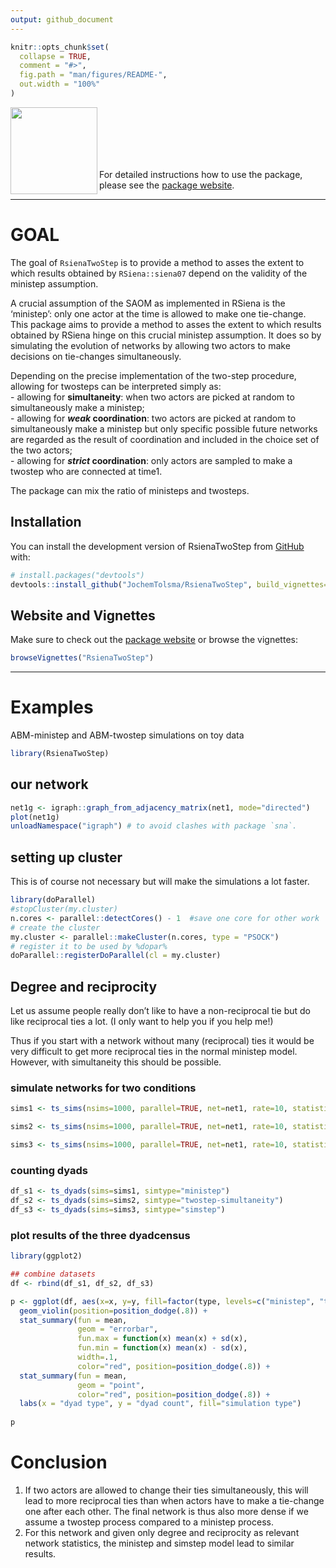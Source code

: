 ```yaml
---
output: github_document
---
```


<!-- README.md is generated from README.Rmd. Please edit that file -->

```r
knitr::opts_chunk$set(
  collapse = TRUE,
  comment = "#>",
  fig.path = "man/figures/README-",
  out.width = "100%"
)
```

 <a href="https://jochemtolsma.github.io/RsienaTwoStep/"><img src="man/figures/logo.png" align="left" height="139" /></a>

<br> 
<br>
<br>
<br>
<br>


For detailed instructions how to use the package, please see the [package website](https://jochemtolsma.github.io/RsienaTwoStep/).

---  

# GOAL
 
The goal of `RsienaTwoStep` is to provide a method to asses the extent to which results obtained by `RSiena::siena07` depend on the validity of the ministep assumption.

A crucial assumption of the SAOM as implemented in RSiena is the 'ministep': only one actor at the time is allowed to make one tie-change. This package aims to provide a method to asses the extent to which results obtained by RSiena hinge on this crucial ministep assumption. It does so by simulating the evolution of networks by allowing two actors to make decisions on tie-changes simultaneously.  

Depending on the precise implementation of the two-step procedure, allowing for twosteps can be interpreted simply as:  
- allowing for **simultaneity**: when two actors are picked at random to simultaneously make a ministep;     
- allowing for ***weak* coordination**: two actors are picked at random to simultaneously make a ministep but only specific possible future networks are regarded as the result of coordination and included in the choice set of the two actors;  
- allowing for ***strict* coordination**: only actors are sampled to make a twostep who are connected at time1.  

The package can mix the ratio of ministeps and twosteps. 

## Installation

You can install the development version of RsienaTwoStep from [GitHub](https://github.com/) with:

```r
# install.packages("devtools")
devtools::install_github("JochemTolsma/RsienaTwoStep", build_vignettes=TRUE)
```

## Website and Vignettes

Make sure to check out the [package website](https://jochemtolsma.github.io/RsienaTwoStep/) or browse the vignettes: 

```r
browseVignettes("RsienaTwoStep")
```

---  

# Examples

ABM-ministep and ABM-twostep simulations on toy data

```r
library(RsienaTwoStep)
```

## our network

```r
net1g <- igraph::graph_from_adjacency_matrix(net1, mode="directed")
plot(net1g)
unloadNamespace("igraph") # to avoid clashes with package `sna`. 
```

## setting up cluster 

This is of  course not necessary but will make the simulations a lot faster. 

```r
library(doParallel)
#stopCluster(my.cluster) 
n.cores <- parallel::detectCores() - 1  #save one core for other work
# create the cluster
my.cluster <- parallel::makeCluster(n.cores, type = "PSOCK")
# register it to be used by %dopar%
doParallel::registerDoParallel(cl = my.cluster)
```


## Degree and reciprocity 

Let us assume people really don't like to have a non-reciprocal tie but do like reciprocal ties a lot. (I only want to help you if you help me!)

Thus if you start with a network without many (reciprocal) ties it would be very difficult to get more reciprocal ties in the normal ministep model. However, with simultaneity this should be possible. 

### simulate networks for two conditions

```r
sims1 <- ts_sims(nsims=1000, parallel=TRUE, net=net1, rate=10, statistics=list(ts_degree, ts_recip), parameters=c(-1,2), p2step=c(1,0,0), chain=FALSE) #ministep only (one actor can make one tie change)

sims2 <- ts_sims(nsims=1000, parallel=TRUE, net=net1, rate=10, statistics=list(ts_degree, ts_recip), parameters=c(-1,2), p2step=c(0,1,0), chain=FALSE) #twostep-simultaneity (two actors can make one tie change simultaneously)

sims3 <- ts_sims(nsims=1000, parallel=TRUE, net=net1, rate=10, statistics=list(ts_degree, ts_recip), parameters=c(-1,2), p2step=c(0,0,1), chain=FALSE) #simstep (one actor can make two tie changes simultaneously)
```

### counting dyads

```r
df_s1 <- ts_dyads(sims=sims1, simtype="ministep") 
df_s2 <- ts_dyads(sims=sims2, simtype="twostep-simultaneity") 
df_s3 <- ts_dyads(sims=sims3, simtype="simstep") 
```

### plot results of the three dyadcensus 

```r
library(ggplot2)

## combine datasets
df <- rbind(df_s1, df_s2, df_s3)

p <- ggplot(df, aes(x=x, y=y, fill=factor(type, levels=c("ministep", "twostep-simultaneity", "simstep")))) + 
  geom_violin(position=position_dodge(.8)) + 
  stat_summary(fun = mean,
               geom = "errorbar",
               fun.max = function(x) mean(x) + sd(x),
               fun.min = function(x) mean(x) - sd(x),
               width=.1,
               color="red", position=position_dodge(.8)) + 
  stat_summary(fun = mean,
               geom = "point",
               color="red", position=position_dodge(.8)) +
  labs(x = "dyad type", y = "dyad count", fill="simulation type")
  
p
```

# Conclusion

1. If two actors are allowed to change their ties simultaneously, this will lead to more reciprocal ties than when actors have to make a tie-change one after each other. The final network is thus also more dense if we assume a twostep process compared to a ministep process.  
2. For this network and given only degree and reciprocity as relevant network statistics, the ministep and simstep model lead to similar results.  


<!--- 

What is special about using `README.Rmd` instead of just `README.md`? You can include R chunks like so:

```r
summary(cars)
```

You'll still need to render `README.Rmd` regularly, to keep `README.md` up-to-date. `devtools::build_readme()` is handy for this. You could also use GitHub Actions to re-render `README.Rmd` every time you push. An example workflow can be found here: <https://github.com/r-lib/actions/tree/v1/examples>.

You can also embed plots, for example:

```r
plot(pressure)
```

In that case, don't forget to commit and push the resulting figure files, so they display on GitHub and CRAN.

--> 
